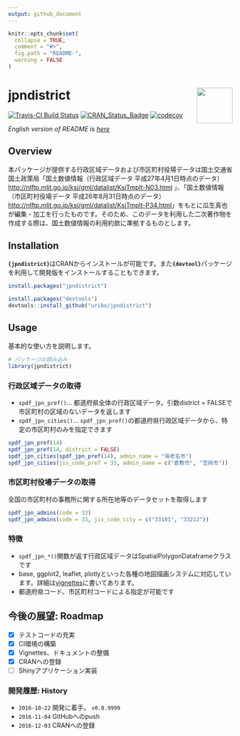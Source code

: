 ```yaml
---
output: github_document
---
```


<!-- README.md is generated from README.Rmd. Please edit that file -->

```r
knitr::opts_chunk$set(
  collapse = TRUE,
  comment = "#>",
  fig.path = "README-",
  warning = FALSE
)
```

# jpndistrict <img src="logo.png" align="right" width="80px" />

[![Travis-CI Build Status](https://travis-ci.org/uribo/jpndistrict.svg?branch=master)](https://travis-ci.org/uribo/jpndistrict) [![CRAN\_Status\_Badge](http://www.r-pkg.org/badges/version/jpndistrict)](https://cran.r-project.org/package=jpndistrict) [![codecov](https://codecov.io/gh/uribo/jpndistrict/branch/master/graph/badge.svg)](https://codecov.io/gh/uribo/jpndistrict)

_English version of README is [here](https://github.com/uribo/jpmesh/blob/master/README.en.md)_

## Overview

本パッケージが提供する行政区域データおよび市区町村役場データは国土交通省国土政策局「国土数値情報（行政区域データ 平成27年4月1日時点のデータ） <http://nlftp.mlit.go.jp/ksj/gml/datalist/KsjTmplt-N03.html> 」、「国土数値情報（市区町村役場データ 平成26年8月31日時点のデータ） <http://nlftp.mlit.go.jp/ksj/gml/datalist/KsjTmplt-P34.html>」をもとに瓜生真也が編集・加工を行ったものです。そのため、このデータを利用した二次著作物を作成する際は、国土数値情報の利用約款に準拠するものとします。

## Installation

**`{jpndistrict}`**はCRANからインストールが可能です。また**`{devtool}`**パッケージを利用して開発版をインストールすることもできます。

```r
install.packages("jpndistrict")
```

```r
install.packages("devtools")
devtools::install_github("uribo/jpndistrict")
```

## Usage

基本的な使い方を説明します。

```r
# パッケージの読み込み
library(jpndistrict)
```

### 行政区域データの取得

- `spdf_jpn_pref()`... 都道府県全体の行政区域データ。引数district = FALSEで市区町村の区域のないデータを返します
- `spdf_jpn_cities()`... `spdf_jpn_pref()`の都道府県行政区域データから、特定の市区町村のみを指定できます

```r
spdf_jpn_pref(14)
spdf_jpn_pref(14, district = FALSE)
spdf_jpn_cities(spdf_jpn_pref(14), admin_name = "海老名市")
spdf_jpn_cities(jis_code_pref = 33, admin_name = c("倉敷市", "笠岡市"))
```

### 市区町村役場データの取得

全国の市区町村の事務所に関する所在地等のデータセットを取得します

```r
spdf_jpn_admins(code = 33)
spdf_jpn_admins(code = 33, jis_code_city = c("33101", "33212"))
```

### 特徴

- `spdf_jpn_*()`関数が返す行政区域データはSpatialPolygonDataframeクラスです
- base, ggplot2, leaflet, plotlyといった各種の地図描画システムに対応しています。詳細は[vignettes](inst/vignettes/create_map.Rmd)に書いてあります。
- 都道府県コード、市区町村コードによる指定が可能です

## 今後の展望: Roadmap

- [x] テストコードの充実
- [x] CI環境の構築
- [x] Vignettes、ドキュメントの整備
- [x] CRANへの登録
- [ ] Shinyアプリケーション実装

### 開発履歴: History

- `2016-10-22` 開発に着手。 `v0.0.9999`
- `2016-11-04` GitHubへのpush
- `2016-12-03` CRANへの登録
